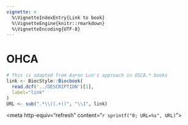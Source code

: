 ```yaml
---
vignette: >
  %\VignetteIndexEntry{Link to book}
  %\VignetteEngine{knitr::rmarkdown}
  %\VignetteEncoding{UTF-8}
---    
```


# OHCA

```r
# This is adapted from Aaron Lun's approach in OSCA.* books
link <- BiocStyle::Biocbook(
  read.dcf('../DESCRIPTION')[1], 
  label="link"
)
URL <- sub(".*\\((.+))", "\\1", link)
```

<meta charset="utf-8">
<meta http-equiv="refresh" content="`r sprintf("0; URL=%s", URL)`">
<link rel="canonical" href="`r URL`">
